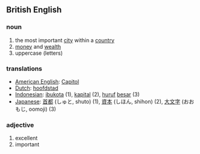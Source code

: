 ==British English==

=== noun ===
# the most important [[city]] within a [[country]]
# [[money]] and [[wealth]]
# uppercase (letters)

=== translations ===
*[[American English]]: [[Capitol]]
*[[Dutch]]: [[hoofdstad]]
*[[Indonesian]]: [[ibukota]] (1), [[kapital]] (2), [[huruf]] [[besar]] (3)
*[[Japanese]]: [[首都]] (しゅと, shuto) (1), [[資本]] (しほん, shihon) (2), [[大文字]] (おおもじ, oomoji) (3)

=== adjective ===
# excellent
# important